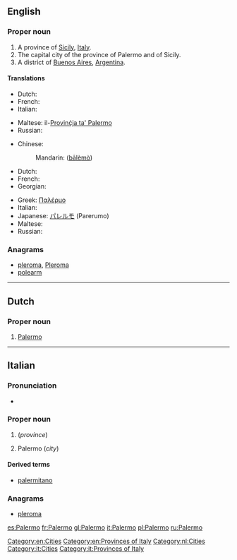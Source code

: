 ==English==

===Proper noun===
{{wikipedia}}
{{en-proper noun}}

# A province of [[Sicily]], [[Italy]].
# The capital city of the province of Palermo and of Sicily.
# A district of [[Buenos Aires]], [[Argentina]].

====Translations====

{{trans-top|province}}
* Dutch: {{t-|nl|Palermo}}
* French: {{t+|fr|Palerme}}
* Italian: {{t+|it|Palermo}}
{{trans-mid}}
* Maltese: il-[[Provinċja ta' Palermo]]
* Russian: {{t|ru|Палермо|m|tr=Palérmo|sc=Cyrl}}
{{trans-bottom}}

{{trans-top|city}}
* Chinese:
*: Mandarin: {{zh-ts|巴勒莫|巴勒莫}} ([[bā]][[lè]][[mò]])
* Dutch: {{t-|nl|Palermo}}
* French: {{t+|fr|Palerme}}
* Georgian: {{t|ka|პალერმო|tr=palermo|sc=Geor}}
{{trans-mid}}
* Greek: [[Παλέρμο]]
* Italian: {{t+|it|Palermo|f}}
* Japanese: [[パレルモ]] (Parerumo)
* Maltese: {{t-|mt|Palermo|xs=Maltese}}
* Russian: {{t|ru|Палермо|m|tr=Palérmo}}
{{trans-bottom}}

{{trans-top|district of Buenos Aires}}
{{trans-mid}}
{{trans-bottom}}

===Anagrams===
* [[pleroma#English|pleroma]], [[Pleroma#English|Pleroma]]
* [[polearm#English|polearm]]

[[Category:en:Cities]]
[[Category:en:Provinces of Italy]]

----

==Dutch==
{{wikipedia|lang=nl}}

===Proper noun===
{{infl|nl|proper noun}}

# [[Palermo#English|Palermo]]

[[Category:nl:Cities]]

----

==Italian==
{{wikipedia|lang=it}}

===Pronunciation===
* {{audio|It-Palermo.ogg|Audio}}

===Proper noun===
{{it-proper noun|g=f}}

# {{l|en||Palermo}} (''province'')
# Palermo (''city'')

====Derived terms====
* [[palermitano]]

===Anagrams===
* [[pleroma#Italian|pleroma]]

[[Category:it:Cities]]
[[Category:it:Provinces of Italy]]

[[es:Palermo]]
[[fr:Palermo]]
[[gl:Palermo]]
[[it:Palermo]]
[[pl:Palermo]]
[[ru:Palermo]]